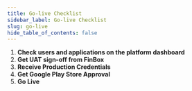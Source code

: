 ```yaml
---
title: Go-live Checklist
sidebar_label: Go-live Checklist
slug: go-live
hide_table_of_contents: false
---
```





1.   **Check users and applications on the platform dashboard**
2.  **Get UAT sign-off from FinBox**
3.   **Receive Production Credentials**
4.   **Get Google Play Store Approval**
5.   **Go Live**
